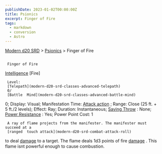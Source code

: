 ```yaml
---
publishDate: 2023-01-02T00:00:00Z
title: Psionics
excerpt: Finger of Fire
tags:
  - markdown
  - conversion
  - Astro
---
```


[Modern d20 SRD](/#modernD20) >
[Psionics](modern-d20-srd-psionics-index) > Finger of Fire

##

     Finger of Fire

[Intelligence](modern-d20-srd-basics-ability-scores)
[Fire]

     Level:
     [Telepath](modern-d20-srd-classes-advanced-telepath)
     0/
     [Battle  Mind](modern-d20-srd-classes-advanced-battle-mind)
0; Display: Visual; Manifestation Time:
[Attack action](modern-d20-srd-combat-attack-actions)
; Range: Close (25 ft. + 5 ft./2 levels); Effect: Ray; Duration: Instantaneous;
[Saving Throw](modern-d20-srd-basics-saving-throws)
: None;
[Power Resistance](modern-d20-srd-special-abilities-power-resistance)
: Yes; Power Point Cost: 1

     A ray of flame projects from the manifester. The manifester must succeed at a
     [ranged  touch attack](modern-d20-srd-combat-attack-roll)
to deal
[damage](modern-d20-srd-combat-damage)
to a target. The flame deals 1d3 points of fire
[damage](modern-d20-srd-combat-damage)
. This flame isnt powerful enough to cause combustion.
